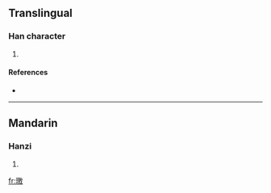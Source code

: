 ==Translingual==

===Han character===
{{Han char|rn=96|rad=玉|as=13|sn=17|four=|canj=一土竹尸大 (MGHSK)}}

# {{defn|Han|sort=玉13}}

====References====
* {{Han ref|kx=0743.070|dkj=21277|dj=1152.070|hdz=21142.020|uh=74AC|ud=29868}}

----

==Mandarin==

===Hanzi===
{{cmn-hanzi|pin=[[jiǎo]] ([[jiao3]])|wg=chiao<sup>3</sup>}}

# {{defn|Mandarin|sort=玉13}}

[[fr:璬]]